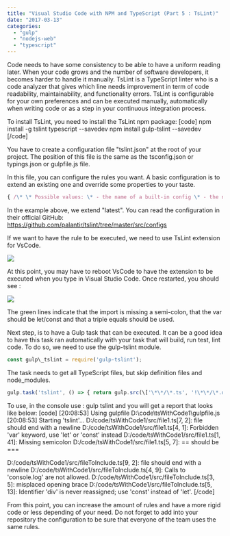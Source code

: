 ```yaml
---
title: "Visual Studio Code with NPM and TypeScript (Part 5 : TsLint)"
date: "2017-03-13"
categories: 
  - "gulp"
  - "nodejs-web"
  - "typescript"
---
```


Code needs to have some consistency to be able to have a uniform reading later. When your code grows and the number of software developers, it becomes harder to handle it manually. TsLint is a TypeScript linter who is a code analyzer that gives which line needs improvement in term of code readability, maintainability, and functionality errors. TsLint is configurable for your own preferences and can be executed manually, automatically when writing code or as a step in your continuous integration process.

To install TsLint, you need to install the TsLint npm package: \[code\] npm install -g tslint typescript --savedev npm install gulp-tslint --savedev \[/code\]

You have to create a configuration file "tslint.json" at the root of your project. The position of this file is the same as the tsconfig.json or typings.json or gulpfile.js file.

In this file, you can configure the rules you want. A basic configuration is to extend an existing one and override some properties to your taste.

```typescript
{ /\* \* Possible values: \* - the name of a built-in config \* - the name of an NPM module which has a "main" file that exports a config object \* - a relative path to a JSON file \*/ "extends": "tslint:latest", "rules": { /\* \* Any rules specified here will override those from the base config we are extending. \*/ "curly": true, "triple-equals": true }, "jsRules": { /\* \* Any rules specified here will override those from the base config we are extending. \*/ "curly": true }, "rulesDirectory": \[ /\* \* A list of relative or absolute paths to directories that contain custom rules. \* See the Custom Rules documentation below for more details. \*/ \] } 
``` 


In the example above, we extend "latest". You can read the configuration in their official GitHub: https://github.com/palantir/tslint/tree/master/src/configs

If we want to have the rule to be executed, we need to use TsLint extension for VsCode.

[![](http://patrickdesjardins.com/blog/wp-content/uploads/2017/02/tslint.png)](http://patrickdesjardins.com/blog/visual-studio-code-with-npm-and-typescript-part-5-tslint/tslint)

At this point, you may have to reboot VsCode to have the extension to be executed when you type in Visual Studio Code. Once restarted, you should see :

[![](http://patrickdesjardins.com/blog/wp-content/uploads/2017/02/ThreeTsLintError.png)](http://patrickdesjardins.com/blog/visual-studio-code-with-npm-and-typescript-part-5-tslint/threetslinterror)

The green lines indicate that the import is missing a semi-colon, that the var should be let/const and that a triple equals should be used.

Next step, is to have a Gulp task that can be executed. It can be a good idea to have this task ran automatically with your task that will build, run test, lint code. To do so, we need to use the gulp-tslint module.

```typescript
const gulp\_tslint = require('gulp-tslint'); 
``` 


The task needs to get all TypeScript files, but skip definition files and node\_modules.

```typescript
gulp.task('tslint', () => { return gulp.src(\['\*\*/\*.ts', '!\*\*/\*.d.ts', '!node\_modules/\*\*'\]) .pipe(gulp\_tslint()) .pipe(gulp\_tslint.report()); }); 
``` 


To use, in the console use : gulp tslint and you will get a report that looks like below: \[code\] \[20:08:53\] Using gulpfile D:\\code\\tsWithCode1\\gulpfile.js \[20:08:53\] Starting 'tslint'... D:/code/tsWithCode1/src/file1.ts\[7, 2\]: file should end with a newline D:/code/tsWithCode1/src/file1.ts\[4, 1\]: Forbidden 'var' keyword, use 'let' or 'const' instead D:/code/tsWithCode1/src/file1.ts\[1, 41\]: Missing semicolon D:/code/tsWithCode1/src/file1.ts\[5, 7\]: == should be ===

D:/code/tsWithCode1/src/fileToInclude.ts\[9, 2\]: file should end with a newline D:/code/tsWithCode1/src/fileToInclude.ts\[4, 9\]: Calls to 'console.log' are not allowed. D:/code/tsWithCode1/src/fileToInclude.ts\[3, 5\]: misplaced opening brace D:/code/tsWithCode1/src/fileToInclude.ts\[5, 13\]: Identifier 'div' is never reassigned; use 'const' instead of 'let'. \[/code\]

From this point, you can increase the amount of rules and have a more rigid code or less depending of your need. Do not forget to add into your repository the configuration to be sure that everyone of the team uses the same rules.
